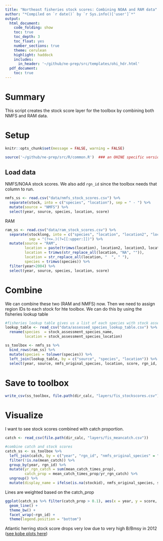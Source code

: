 ```yaml
---
title: "Northeast fisheries stock scores: Combining NOAA and RAM data"
author: "*Compiled on `r date()` by `r Sys.info()['user']`*"
output: 
  html_document:
    code_folding: show
    toc: true
    toc_depth: 3
    toc_float: yes
    number_sections: true
    theme: cerulean
    highlight: haddock
    includes: 
      in_header: '~/github/ne-prep/src/templates/ohi_hdr.html'
  pdf_document:
    toc: true
---
```


# Summary

This script creates the stock score layer for the toolbox by combining both NMFS and RAM data.

# Setup
``` r

knitr::opts_chunk$set(message = FALSE, warning = FALSE)

source('~/github/ne-prep/src/R/common.R')  ### an OHINE specific version of common.R
```

## Load data

NMFS/NOAA stock scores. We also add `rgn_id` since the toolbox needs that column to run.
```r
nmfs_ss <- read.csv("data/nmfs_stock_scores.csv") %>% 
  separate(stock, into = c("species", "location"), sep = " - ") %>%
  mutate(source = "NMFS") %>%
  select(year, source, species, location, score)
```

RAM
```r
ram_ss <- read.csv("data/ram_stock_scores.csv") %>% 
  separate(stocklong, into = c("species", "location", "location2", "location3", "location4", "location5"), 
           sep = "(?<=.)(?=[[:upper:]])") %>%
  mutate(source = "RAM",
         location = paste(trimws(location), location2, location3, location4, location5),
         location = trimws(str_replace_all(location, "NA", "")),
         location = str_replace_all(location, "  ", " "),
         species = trimws(species)) %>%
  filter(year>2004) %>%
  select(year, source, species, location, score) 
```

# Combine

We can combine these two (RAM and NMFS) now. Then we need to assign region IDs to each stock for hte toolbox. We can do this by using the fisheries lookup table

```r
#fisheries lookup table gives us a list of each species with stock assessment plus info on where they are
lookup_table <- read_csv("data/assessed_species_lookup_table.csv") %>%
  rename(species  = stock_assessment_species_name,
         location = stock_assessment_species_location)

ss_toolbox <- nmfs_ss %>%
  bind_rows(ram_ss) %>%
  mutate(species = tolower(species)) %>%
  left_join(lookup_table, by = c("source", "species", "location")) %>%
  select(year, source, nmfs_original_species, location, score, rgn_id, stockid)
```


# Save to toolbox
```r
write_csv(ss_toolbox, file.path(dir_calc, "layers/fis_stockscores.csv"))
```

# Visualize

I want to see stock scores combined with catch proportion.

```r
catch <- read_csv(file.path(dir_calc, "layers/fis_meancatch.csv"))

#combine catch and stock scores
catch_ss <- ss_toolbox %>%
  left_join(catch, by = c("year", "rgn_id", "nmfs_original_species" = "species", "stockid" = "stock_id")) %>%
  filter(!is.na(mean_catch)) %>%
  group_by(year, rgn_id) %>%
  mutate(yr_rgn_catch = sum(mean_catch_times_prop),
         catch_prop = mean_catch_times_prop/yr_rgn_catch) %>%
  ungroup() %>%
  mutate(display_name = ifelse(is.na(stockid), nmfs_original_species, stockid))
```

Lines are weighted based on the catch_prop

```r
ggplot(catch_ss %>% filter(catch_prop > 0.1), aes(x = year, y = score, color = fixed_name, size=catch_prop)) +
  geom_line() +
  theme_bw() +
  facet_wrap(~rgn_id) +
  theme(legend.position = "bottom")
```

Atlantic herring stock score drops very low due to very high B/Bmsy in 2012 ([see kobe plots here]( https://ohi-northeast.github.io/ne-prep/prep/fis/stock_status_noaa.html#32_visualize))











